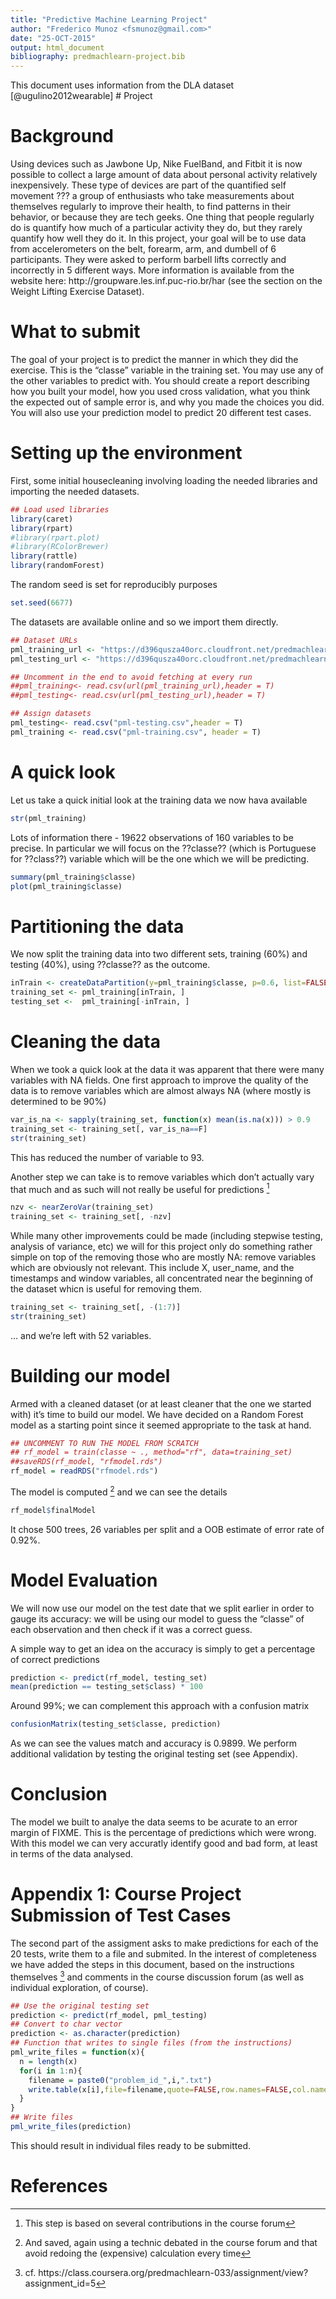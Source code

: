 ```yaml
---
title: "Predictive Machine Learning Project"
author: "Frederico Munoz <fsmunoz@gmail.com>"
date: "25-OCT-2015"
output: html_document
bibliography: predmachlearn-project.bib
---
```


This document uses information from the DLA dataset [@ugulino2012wearable]
# Project

# Background

Using devices such as Jawbone Up, Nike FuelBand, and Fitbit it is now
possible to collect a large amount of data about personal activity
relatively inexpensively. These type of devices are part of the
quantified self movement ??? a group of enthusiasts who take
measurements about themselves regularly to improve their health, to
find patterns in their behavior, or because they are tech geeks. One
thing that people regularly do is quantify how much of a particular
activity they do, but they rarely quantify how well they do it. In
this project, your goal will be to use data from accelerometers on the
belt, forearm, arm, and dumbell of 6 participants. They were asked to
perform barbell lifts correctly and incorrectly in 5 different
ways. More information is available from the website here:
http://groupware.les.inf.puc-rio.br/har (see the section on the Weight
Lifting Exercise Dataset).

# What to submit

The goal of your project is to predict the manner in which they did
the exercise. This is the "classe" variable in the training set. You
may use any of the other variables to predict with. You should create
a report describing how you built your model, how you used cross
validation, what you think the expected out of sample error is, and
why you made the choices you did. You will also use your prediction
model to predict 20 different test cases.

# Setting up the environment

First, some initial housecleaning involving loading the needed libraries and importing the needed datasets.

```r
## Load used libraries
library(caret)
library(rpart)
#library(rpart.plot)
#library(RColorBrewer)
library(rattle)
library(randomForest)
```

The random seed is set for reproducibly purposes
```r
set.seed(6677)
```

The datasets are available online and so we import them directly.
```r
## Dataset URLs
pml_training_url <- "https://d396qusza40orc.cloudfront.net/predmachlearn/pml-training.csv"
pml_testing_url <- "https://d396qusza40orc.cloudfront.net/predmachlearn/pml-testing.csv"

## Uncomment in the end to avoid fetching at every run
##pml_training<- read.csv(url(pml_training_url),header = T)
##pml_testing<- read.csv(url(pml_testing_url),header = T)

## Assign datasets
pml_testing<- read.csv("pml-testing.csv",header = T)
pml_training <- read.csv("pml-training.csv", header = T)
```

# A quick look

Let us take a quick initial look at the training data we now hava available
```r
str(pml_training)
```

Lots of information there - 19622 observations of 160 variables to be precise. In particular we will focus on the ??classe?? (which is Portuguese for ??class??) variable which will be the one which we will be predicting.
```r
summary(pml_training$classe)
plot(pml_training$classe)
```

# Partitioning the data

We now split the training data into two different sets, training (60%) and testing (40%), using ??classe?? as the outcome.

```r
inTrain <- createDataPartition(y=pml_training$classe, p=0.6, list=FALSE)
training_set <- pml_training[inTrain, ]
testing_set <-  pml_training[-inTrain, ]
```


# Cleaning the data

When we took a quick look at the data it was apparent that there were many variables with NA fields. One first approach to improve the quality of the data is to remove variables which are almost always NA (where mostly is determined to be 90%)

```r
var_is_na <- sapply(training_set, function(x) mean(is.na(x))) > 0.9
training_set <- training_set[, var_is_na==F]
str(training_set)
```

This has reduced the number of variable to 93.

Another step we can take is to remove variables which don't actually vary that much and as such will not really be useful for predictions ^[This step is based on several contributions in the course forum]

```r
nzv <- nearZeroVar(training_set)
training_set <- training_set[, -nzv]
```

While many other improvements could be made (including stepwise testing, analysis of variance, etc) we will for this project only do something rather simple on top of the removing those who are mostly NA: remove variables which are obviously not relevant. This include X, user_name, and the timestamps and window variables, all concentrated near the beginning of the dataset whicn is useful for removing them.

```r
training_set <- training_set[, -(1:7)]
str(training_set)
```

... and we're left with 52 variables.

# Building our model

Armed with a cleaned dataset (or at least cleaner that the one we started with) it's time to build our model. We have decided on a Random Forest model as a starting point since it seemed appropriate to the task at hand.

```r

## UNCOMMENT TO RUN THE MODEL FROM SCRATCH
## rf_model = train(classe ~ ., method="rf", data=training_set)
##saveRDS(rf_model, "rfmodel.rds")
rf_model = readRDS("rfmodel.rds")

```

The model is computed ^[And saved, again using a technic debated in the course forum and that avoid redoing the (expensive) calculation every time] and we can see the details

```r
rf_model$finalModel
```

It chose 500 trees, 26 variables per split and a OOB estimate of error rate of 0.92%. 

# Model Evaluation

We will now use our model on the test date that we split earlier in order to gauge its accuracy: we will be using our model to guess the "classe" of each observation and then check if it was a correct guess.

A simple way to get an idea on the accuracy is simply to get a percentage of correct predictions
```r
prediction <- predict(rf_model, testing_set)
mean(prediction == testing_set$class) * 100
```

Around 99%; we can complement this approach with a confusion matrix
```r
confusionMatrix(testing_set$classe, prediction)
```

As we can see the values match and accuracy is 0.9899. We perform additional validation by testing the original testing set (see Appendix).

# Conclusion
The model we built to analye the data seems to be acurate to an error margin of FIXME. This is the percentage of predictions which were wrong. With this model we can very accuratly identify good and bad form, at least in terms of the data analysed.

# Appendix 1: Course Project Submission of Test Cases

The second part of the assigment asks to make predictions for each of the 20 tests, write them to a file and submited. In the interest of completeness we have added the steps in this document, based on the instructions themselves ^[cf. https://class.coursera.org/predmachlearn-033/assignment/view?assignment_id=5] and comments in the course discussion forum (as well as individual exploration, of course).

```r
## Use the original testing set
prediction <- predict(rf_model, pml_testing)
## Convert to char vector
prediction <- as.character(prediction)
## Function that writes to single files (from the instructions)
pml_write_files = function(x){
  n = length(x)
  for(i in 1:n){
    filename = paste0("problem_id_",i,".txt")
    write.table(x[i],file=filename,quote=FALSE,row.names=FALSE,col.names=FALSE)
  }
}
## Write files
pml_write_files(prediction)
```

This should result in individual files ready to be submitted.

# References
